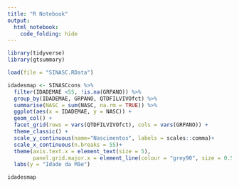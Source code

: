 ```yaml
---
title: "R Notebook"
output: 
  html_notebook: 
    code_folding: hide
---
```


```r
library(tidyverse)
library(gtsummary)

load(file = "SINASC.RData")

idadesmap <- SINASCcons %>% 
  filter(IDADEMAE <55, !is.na(GRPANO)) %>% 
  group_by(IDADEMAE, GRPANO, QTDFILVIVOfct) %>% 
  summarise(NASC = sum(NASC, na.rm = TRUE)) %>% 
  ggplot(aes(x = IDADEMAE, y = NASC)) +
  geom_col() +
  facet_grid(rows = vars(QTDFILVIVOfct), cols = vars(GRPANO)) +
  theme_classic() +
  scale_y_continuous(name="Nascimentos", labels = scales::comma)+
  scale_x_continuous(n.breaks = 55)+
  theme(axis.text.x = element_text(size = 5),
        panel.grid.major.x = element_line(colour = "grey90", size = 0.5)) +
  labs(y = "Idade da Mãe")

idadesmap

```

